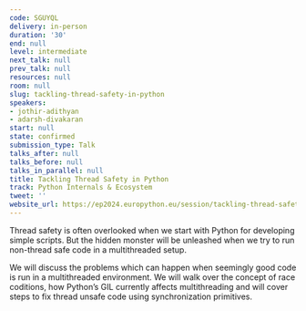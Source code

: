 ```yaml
---
code: SGUYQL
delivery: in-person
duration: '30'
end: null
level: intermediate
next_talk: null
prev_talk: null
resources: null
room: null
slug: tackling-thread-safety-in-python
speakers:
- jothir-adithyan
- adarsh-divakaran
start: null
state: confirmed
submission_type: Talk
talks_after: null
talks_before: null
talks_in_parallel: null
title: Tackling Thread Safety in Python
track: Python Internals & Ecosystem
tweet: ''
website_url: https://ep2024.europython.eu/session/tackling-thread-safety-in-python
---
```


Thread safety is often overlooked when we start with Python for developing simple scripts. But the hidden monster will be unleashed when we try to run non-thread safe code in a multithreaded setup.

We will discuss the problems which can happen when seemingly good code is run in a multithreaded environment. We will walk over the concept of race coditions, how Python’s GIL currently affects multithreading and will cover steps to fix thread unsafe code using synchronization primitives.

